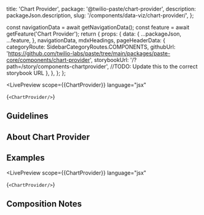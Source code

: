

  title: 'Chart Provider',
  package: '@twilio-paste/chart-provider',
  description: packageJson.description,
  slug: '/components/data-viz/chart-provider/',
};


  const navigationData = await getNavigationData();
  const feature = await getFeature('Chart Provider');
  return {
    props: {
      data: {
        ...packageJson,
        ...feature,
      },
      navigationData,
      mdxHeadings,
      pageHeaderData: {
        categoryRoute: SidebarCategoryRoutes.COMPONENTS,
        githubUrl: 'https://github.com/twilio-labs/paste/tree/main/packages/paste-core/components/chart-provider',
        storybookUrl: '/?path=/story/components-chartprovider', //TODO: Update this to the correct storybook URL
      },
    },
  };
};

<LivePreview
  scope={{ChartProvider}}
  language="jsx"
>
  {`<ChartProvider/>`}
</LivePreview>

## Guidelines

## About Chart Provider

## Examples

<LivePreview
  scope={{ChartProvider}}
  language="jsx"
>
  {`<ChartProvider/>`}
</LivePreview>

## Composition Notes

